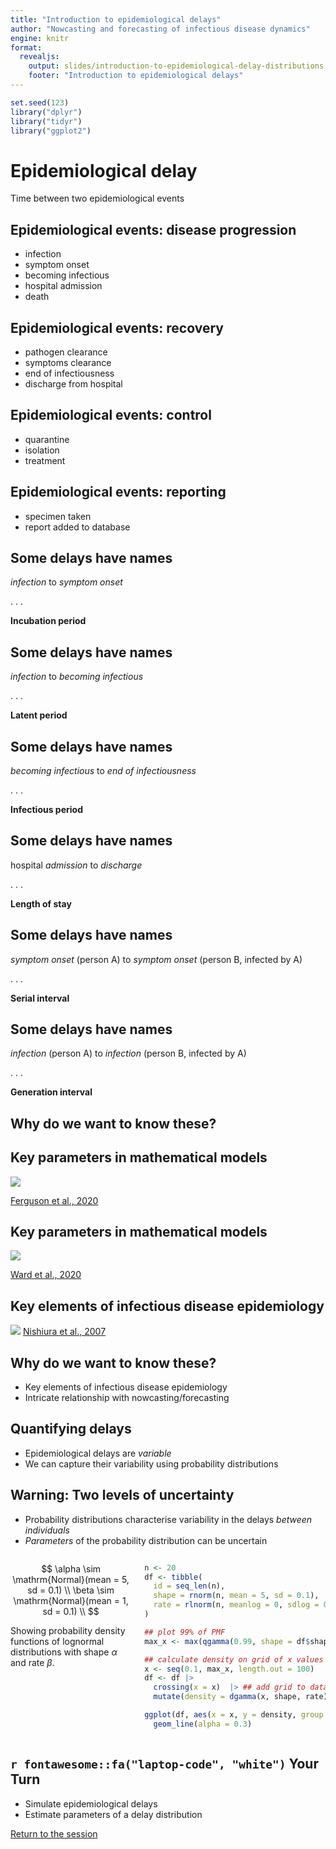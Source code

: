 ```yaml
---
title: "Introduction to epidemiological delays"
author: "Nowcasting and forecasting of infectious disease dynamics"
engine: knitr
format:
  revealjs:
    output: slides/introduction-to-epidemiological-delay-distributions.html
    footer: "Introduction to epidemiological delays"
---
```


```r
set.seed(123)
library("dplyr")
library("tidyr")
library("ggplot2")
```
# Epidemiological delay

Time between two epidemiological events

## Epidemiological events: disease progression
- infection
- symptom onset
- becoming infectious
- hospital admission
- death

## Epidemiological events: recovery
- pathogen clearance
- symptoms clearance
- end of infectiousness
- discharge from hospital

## Epidemiological events: control

- quarantine
- isolation
- treatment

## Epidemiological events: reporting

- specimen taken
- report added to database

## Some delays have names

*infection* to *symptom onset*

. . .

**Incubation period**

## Some delays have names

*infection* to *becoming infectious*

. . .

**Latent period**

## Some delays have names

*becoming infectious* to *end of infectiousness*

. . .

**Infectious period**

## Some delays have names

hospital *admission* to *discharge*

. . .

**Length of stay**

## Some delays have names

*symptom onset* (person A) to *symptom onset* (person B, infected by A)

. . .

**Serial interval**

## Some delays have names

*infection* (person A) to *infection* (person B, infected by A)

. . .

**Generation interval**

## Why do we want to know these?

## Key parameters in mathematical models {.smaller}

![](figures/ferguson2020.png)

[Ferguson et al., 2020](https://doi.org/10.25561/77482)

## Key parameters in mathematical models {.smaller}

![](figures/ward2022.png)

[Ward et al., 2020](https://doi.org/10.25561/77482)

## Key elements of infectious disease epidemiology {.smaller}

![](figures/nishiura2007.png)
[Nishiura et al., 2007](https://doi.org/10.1186/1742-7622-4-2)

## Why do we want to know these?

- Key elements of infectious disease epidemiology
- Intricate relationship with nowcasting/forecasting

## Quantifying delays

- Epidemiological delays are *variable*
- We can capture their variability using probability distributions

## Warning: Two levels of uncertainty {background-color="#000000" transition="fade-in" .smaller}

- Probability distributions characterise variability in the delays *between individuals*
- *Parameters* of the probability distribution can be uncertain

:::: {.columns}

::: {.column width="40%"}
$$
\alpha \sim \mathrm{Normal}(mean = 5, sd = 0.1) \\
\beta \sim \mathrm{Normal}(mean = 1, sd = 0.1) \\
$$

Showing probability density functions of lognormal distributions with shape $\alpha$ and rate $\beta$.

:::

::: {.column width="60%"}
```r
n <- 20
df <- tibble(
  id = seq_len(n), 
  shape = rnorm(n, mean = 5, sd = 0.1), 
  rate = rlnorm(n, meanlog = 0, sdlog = 0.1)
)

## plot 99% of PMF
max_x <- max(qgamma(0.99, shape = df$shape, rate = df$rate))

## calculate density on grid of x values
x <- seq(0.1, max_x, length.out = 100)
df <- df |>
  crossing(x = x)  |> ## add grid to data frame
  mutate(density = dgamma(x, shape, rate))

ggplot(df, aes(x = x, y = density, group = id)) +
  geom_line(alpha = 0.3)
```
:::

::::

## `r fontawesome::fa("laptop-code", "white")` Your Turn {background-color="#447099" transition="fade-in"}

- Simulate epidemiological delays
- Estimate parameters of a delay distribution

[Return to the session](../delay-distributions)
